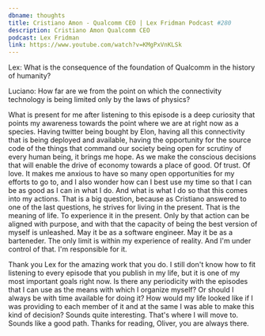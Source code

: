 ```yaml
---
dbname: thoughts
title: Cristiano Amon - Qualcomm CEO | Lex Fridman Podcast #280
description: Cristiano Amon Qualcomm CEO
podcast: Lex Fridman
link: https://www.youtube.com/watch?v=KMgPxVnKLSk
---
```


Lex: What is the consequence of the foundation of Qualcomm in the history of humanity?

Luciano: How far are we from the point on which the connectivity technology is being limited only by the laws of physics?

What is present for me after listening to this episode is a deep curiosity that points my awareness towards the point where we are at right now as a species. Having twitter being bought by Elon, having all this connectivity that is being deployed and available, having the opportunity for the source code of the things that command our society being open for scrutiny of every human being, it brings me hope. As we make the conscious decisions that will enable the drive of economy towards a place of good. Of trust. Of love. It makes me anxious to have so many open opportunities for my efforts to go to, and I also wonder how can I best use my time so that I can be as good as I can in what I do. And what is what I do so that this comes into my actions. That is a big question, because as Cristiano answered to one of the last questions, he strives for living in the present. That is the meaning of life. To experience it in the present. Only by that action can be aligned with purpose, and with that the capacity of being the best version of myself is unleashed. May it be as a software engineer. May it be as a barteneder. The only limit is within my experience of reality. And I'm under control of that. I'm responsible for it.

Thank you Lex for the amazing work that you do. I still don't know how to fit listening to every episode that you publish in my life, but it is one of my most important goals right now. Is there any periodicity with the episodes that I can use as the means with which I organize myself? Or should I always be with time available for doing it? How would my life looked like if I was providing to each member of it and at the same I was able to make this kind of decision? Sounds quite interesting. That's where I will move to. Sounds like a good path. Thanks for reading, Oliver, you are always there.
